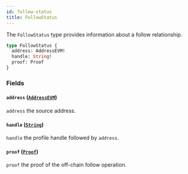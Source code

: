 ```yaml
---
id: follow-status
title: FollowStatus
---
```



The `FollowStatus` type provides information about a follow relationship.

```graphql
type FollowStatus {
  address: AddressEVM!
  handle: String!
  proof: Proof
}
```


### Fields

#### `address` ([`AddressEVM`](/cyberconnect/reference/scalars/address-evm))

`address` the source address.


#### `handle` ([`String`](/cyberconnect/reference/scalars/string))

`handle` the profile handle followed by `address`.


#### `proof` ([`Proof`](/cyberconnect/reference/objects/proof))

`proof` the proof of the off-chain follow operation.




